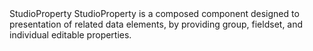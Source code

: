 
<Meta of={StudioPropertyStories} />

<Heading level={1} size='small'>
  StudioProperty
</Heading>
<Paragraph>
  StudioProperty is a composed component designed to presentation of related data elements, by
  providing group, fieldset, and individual editable properties.
</Paragraph>

<Canvas of={StudioPropertyStories.Preview} />
